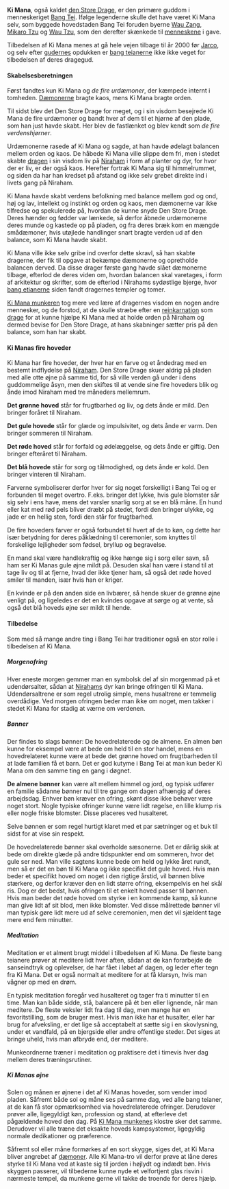 {{title:Ki Mana}}
{{author:Laura Holmegaard}}
{{timestamp:2011-01-23T10:56:30Z}}
{{copyright:Ki Mana}}
'''Ki Mana''', også kaldet [[den Store Drage]], er den primære guddom i menneskeriget [[Bang Tei]]. Ifølge legenderne skulle det have været Ki Mana selv, som byggede hovedstaden Bang Tei foruden byerne [[Wau Zang]], [[Mikaro Tzu]] og [[Wau Tzu]], som den derefter skænkede til [[menneske|menneskene]] i gave.

Tilbedelsen af Ki Mana menes at gå hele vejen tilbage til år 2000 før [[Jarco]], og selv efter [[guderne|gudernes]] opdukken er [[bang teianer|bang teianerne]] ikke ikke veget for tilbedelsen af deres dragegud.

====Skabelsesberetningen====
Først fandtes kun Ki Mana og ''de fire urdæmoner'', der kæmpede internt i tomheden. [[Dæmon|Dæmonerne]] bragte kaos, mens Ki Mana bragte orden.

Til sidst blev det Den Store Drage for meget, og i sin visdom besejrede Ki Mana de fire urdæmoner og bandt hver af dem til et hjørne af den plade, som han just havde skabt. Her blev de fastlænket og blev kendt som ''de fire verdenshjørner''.

Urdæmonerne rasede af Ki Mana og sagde, at han havde ødelagt balancen mellem orden og kaos. De håbede Ki Mana ville slippe dem fri, men i stedet skabte [[drage|dragen]] i sin visdom liv på [[Niraham]] i form af planter og dyr, for hvor der er liv, er der også kaos. Herefter fortrak Ki Mana sig til himmelrummet, og siden da har han kredset på afstand og ikke selv grebet direkte ind i livets gang på Niraham.

Ki Mana havde skabt verdens befolkning med balance mellem god og ond, høj og lav, intellekt og instinkt og orden og kaos, men dæmonerne var ikke tilfredse og spekulerede på, hvordan de kunne snyde Den Store Drage. Deres hænder og fødder var lænkede, så derfor åbnede urdæmonerne deres munde og kastede op på pladen, og fra deres bræk kom en mængde smådæmoner, hvis utøjlede handlinger snart bragte verden ud af den balance, som Ki Mana havde skabt.

Ki Mana ville ikke selv gribe ind overfor dette skravl, så han skabte dragerne, der fik til opgave at bekæmpe dæmonerne og opretholde balancen derved. Da disse drager første gang havde slået dæmonerne tilbage, efterlod de deres viden om, hvordan balancen skal varetages, i form af arkitektur og skrifter, som de efterlod i Nirahams sydøstlige bjerge, hvor [[bang eti]]anerne siden fandt dragernes templer og tomer.

[[Ki Mana munkeren]] tog mere ved lære af dragernes visdom en nogen andre mennesker, og de forstod, at de skulle stræbe efter en [[reinkarnation]] som [[drage]] for at kunne hjælpe Ki Mana med at holde orden på Niraham og dermed bevise for Den Store Drage, at hans skabninger sætter pris på den balance, som han har skabt.

====Ki Manas fire hoveder====
Ki Mana har fire hoveder, der hver har en farve og et åndedrag med en bestemt indflydelse på [[Niraham]]. Den Store Drage skuer aldrig på pladen med alle otte øjne på samme tid, for så ville verden gå under i dens guddommelige åsyn, men den skiftes til at vende sine fire hoveders blik og ånde imod Niraham med tre måneders mellemrum.


'''Det grønne hoved''' står for frugtbarhed og liv, og dets ånde er mild. Den bringer foråret til Niraham.

'''Det gule hovede''' står for glæde og impulsivitet, og dets ånde er varm. Den bringer sommeren til Niraham.

'''Det røde hoved''' står for forfald og ødelæggelse, og dets ånde er giftig. Den bringer efteråret til Niraham.

'''Det blå hovede''' står for sorg og tålmodighed, og dets ånde er kold. Den bringer vinteren til Niraham.


Farverne symboliserer derfor hver for sig noget forskelligt i Bang Tei og er forbunden til meget overtro. F.eks. bringer det lykke, hvis gule blomster sår sig selv i ens have, mens det varsler snarlig sorg at se en blå måne. En hund eller kat med rød pels bliver dræbt på stedet, fordi den bringer ulykke, og jade er en hellig sten, fordi den står for frugtbarhed.

De fire hoveders farver er også forbundet til hvert af de to køn, og dette har især betydning for deres påklædning til ceremonier, som knyttes til forskellige lejligheder som fødsel, bryllup og begravelse.

En mand skal være handlekraftig og ikke hænge sig i sorg eller savn, så ham ser Ki Manas gule øjne mildt på. Desuden skal han være i stand til at tage liv og til at fjerne, hvad der ikke tjener ham, så også det røde hoved smiler til manden, især hvis han er kriger.

En kvinde er på den anden side en livbærer, så hende skuer de grønne øjne venligt på, og ligeledes er det en kvindes opgave at sørge og at vente, så også det blå hoveds øjne ser mildt til hende.

====Tilbedelse====
Som med så mange andre ting i Bang Tei har traditioner også en stor rolle i tilbedelsen af Ki Mana.

=====Morgenofring=====
Hver eneste morgen gemmer man en symbolsk del af sin morgenmad på et udendørsalter, sådan at [[Niraham|Nirahams]] dyr kan bringe ofringen til Ki Mana. Udendørsaltrene er som regel utrolig simple, mens husaltrene er temmelig overdådige. Ved morgen ofringen beder man ikke om noget, men takker i stedet Ki Mana for stadig at værne om verdenen. 

=====Bønner=====
Der findes to slags bønner: De hovedrelaterede og de almene. En almen bøn kunne for eksempel være at bede om held til en stor handel, mens en hovedrelateret kunne være at bede det grønne hoved om frugtbarheden til at lade familien få et barn. Det er god kutyme i Bang Tei at man kun beder Ki Mana om den samme ting en gang i døgnet.

'''De almene bønner''' kan være alt mellem himmel og jord, og typisk udfører en familie sådanne bønner nul til tre gange om dagen afhængig af deres arbejdsdag. Enhver bøn kræver en ofring, skønt disse ikke behøver være noget stort. Nogle typiske ofringer kunne være lidt røgelse, en lille klump ris eller nogle friske blomster. Disse placeres ved husalteret.

Selve bønnen er som regel hurtigt klaret med et par sætninger og et buk til sidst for at vise sin respekt.

De hovedrelaterede bønner skal overholde sæsonerne. Det er dårlig skik at bede om direkte glæde på andre tidspunkter end om sommeren, hvor det gule ser ned. Man ville sagtens kunne bede om held og lykke året rundt, men så er det en bøn til Ki Mana og ikke specifikt det gule hoved. Hvis man beder et specifikt hoved om noget i den rigtige årstid, vil bønnen blive stærkere, og derfor kræver den en lidt større ofring, eksempelvis en hel skål ris. Dog er det bedst, hvis ofringen til et enkelt hoved passer til bønnen. Hvis man beder det røde hoved om styrke i en kommende kamp, så kunne man give lidt af sit blod, men ikke blomster. Ved disse målrettede bønner vil man typisk gøre lidt mere ud af selve ceremonien, men det vil sjældent tage mere end fem minutter.

=====Meditation=====
Meditation er et alment brugt middel i tilbedelsen af Ki Mana. De fleste bang teianere prøver at meditere lidt hver aften, sådan at de kan forarbejde de sanseindtryk og oplevelser, de har fået i løbet af dagen, og leder efter tegn fra Ki Mana. Det er også normalt at meditere for at få klarsyn, hvis man vågner op med en drøm.

En typisk meditation foregår ved husalteret og tager fra ti minutter til en time. Man kan både sidde, stå, balancere på ét ben eller lignende, når man meditere. De fleste veksler lidt fra dag til dag, men mange har en favoritstilling, som de bruger mest. Hvis man ikke har et husalter, eller har brug for afveksling, er det lige så acceptabelt at sætte sig i en skovlysning, under et vandfald, på en bjergside eller andre offentlige steder. Det siges at bringe uheld, hvis man afbryde end, der meditere.

Munkeordnerne træner i meditation og praktisere det i timevis hver dag mellem deres træningsrutiner.

=====Ki Manas øjne=====
Solen og månen er øjnene i det af Ki Manas hoveder, som vender imod pladen. Såfremt både sol og måne ses på samme dag, ved alle bang teianer, at de kan få stor opmærksomhed via hovedrelaterede ofringer. Derudover prøver alle, ligegyldigt køn, profession og stand, at efterleve det pågældende hoved den dag. På [[Ki Mana munkene|Ki Mana munkenes]] klostre sker det samme. Derudover vil alle træne det eksakte hoveds kampsystemer, ligegyldig normale dedikationer og præference.

Såfremt sol eller måne formørkes af en sort skygge, siges det, at Ki Mana bliver angrebet af [[dæmon|dæmoner]]. Alle Ki Mana-tro vil derfor prøve at låne deres styrke til Ki Mana ved at kaste sig til jorden i højlydt og indædt bøn. Hvis skyggen passerer, vil tilbederne kunne nyde et velfortjent glas risvin i nærmeste tempel, da munkene gerne vil takke de troende for deres hjælp.